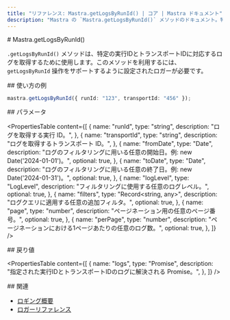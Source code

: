 ```yaml
---
title: "リファレンス: Mastra.getLogsByRunId() | コア | Mastra ドキュメント"
description: "Mastra の `Mastra.getLogsByRunId()` メソッドのドキュメント。特定の実行 ID とトランスポート ID のログを取得します。"
---
```


<div id="mastragetlogsbyrunid">
  # Mastra.getLogsByRunId()
</div>

`.getLogsByRunId()` メソッドは、特定の実行IDとトランスポートIDに対応するログを取得するために使用します。このメソッドを利用するには、`getLogsByRunId` 操作をサポートするように設定されたロガーが必要です。

<div id="usage-example">
  ## 使い方の例
</div>

```typescript copy
mastra.getLogsByRunId({ runId: "123", transportId: "456" });
```


<div id="parameters">
  ## パラメータ
</div>

<PropertiesTable
  content={[
    {
      name: "runId",
      type: "string",
      description: "ログを取得する実行 ID。",
    },
    {
      name: "transportId",
      type: "string",
      description: "ログを取得するトランスポート ID。",
    },
    {
      name: "fromDate",
      type: "Date",
      description:
        "ログのフィルタリングに用いる任意の開始日。例: new Date('2024-01-01')。",
      optional: true,
    },
    {
      name: "toDate",
      type: "Date",
      description:
        "ログのフィルタリングに用いる任意の終了日。例: new Date('2024-01-31')。",
      optional: true,
    },
    {
      name: "logLevel",
      type: "LogLevel",
      description: "フィルタリングに使用する任意のログレベル。",
      optional: true,
    },
    {
      name: "filters",
      type: "Record<string, any>",
      description: "ログクエリに適用する任意の追加フィルタ。",
      optional: true,
    },
    {
      name: "page",
      type: "number",
      description: "ページネーション用の任意のページ番号。",
      optional: true,
    },
    {
      name: "perPage",
      type: "number",
      description: "ページネーションにおける1ページあたりの任意のログ数。",
      optional: true,
    },
  ]}
/>

<div id="returns">
  ## 戻り値
</div>

<PropertiesTable
  content={[
    {
      name: "logs",
      type: "Promise<any>",
      description:
        "指定された実行IDとトランスポートIDのログに解決される Promise。",
    },
  ]}
/>

<div id="related">
  ## 関連
</div>

- [ロギング概要](/docs/observability/logging)
- [ロガーリファレンス](/reference/observability/logging/pino-logger)